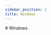 ```yaml
---
sidebar_position: 1
title: Windows
---
```



<Fragment>
  # <WindowsIcon /> Windows
</Fragment>

<Title
  pre={['🔧 Installation<', '👁️‍🗨️ Visualisation']}
  title={'Windows'}
  version={VERSION}
/>

## 🛠️ Procedure

<ol>
  <li>
    {'Download '}
    <VisualisationLink
      version={VERSION}
      system={'windows'}
      size={SIZES.windows}
    />
  </li>
  <li>{'Double-click to install'}</li>
</ol>

## 🗑️ Uninstallation

<ol>
  <li>
    {'Click on the start menu (or press '}
    <WinKey />
    {' on your keyboard)'}
  </li>
  <li>Type and open `Apps & Features` settings window</li>
  <li>Search for `sound-scape-explorer`</li>
  <li>Click on `Uninstall`</li>
</ol>

## ⏭️ Next Step

Proceed to the 🏃 [Getting started](../../getting-started/) documentation.
